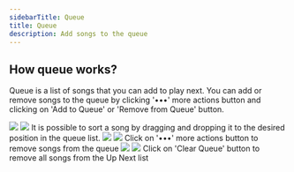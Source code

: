 ```yaml
---
sidebarTitle: Queue
title: Queue
description: Add songs to the queue
---
```


## How queue works?

Queue is a list of songs that you can add to play next. You can add or remove songs to the queue by clicking <span className="text-gray-800 dark:text-white">'•••'</span> more actions button and clicking on <span className="text-gray-800 dark:text-white">'Add to Queue'</span> or <span className="text-gray-800 dark:text-white">'Remove from Queue'</span> button.

<Frame caption="Queue list">
    <img className="block border border-black/5 rounded-md dark:border-white/5 dark:hidden" src="/assets/images/queue-light.png" />
    <img className="hidden border border-black/5 rounded-md dark:border-white/5 dark:block" src="/assets/images/queue-dark.png" />
</Frame>

<Steps>
  <Step title="Sorting">
    It is possible to sort a song by dragging and dropping it to the desired position in the queue list.
    <Frame caption="Sorting song on queue">
        <img className="block border border-black/5 rounded-md dark:border-white/5 dark:hidden" src="/assets/images/sort-queue-light.png" />
        <img className="hidden border border-black/5 rounded-md dark:border-white/5 dark:block" src="/assets/images/sort-queue-dark.png" />
    </Frame>
  </Step>
  <Step title="Remove Songs">
    Click on <span className="text-gray-800 dark:text-white">'•••'</span> more actions button to remove songs from the queue
    <Frame caption="More actions">
        <img className="block border border-black/5 rounded-md dark:border-white/5 dark:hidden" src="/assets/images/remove-song-queue-light.png" />
        <img className="hidden border border-black/5 rounded-md dark:border-white/5 dark:block" src="/assets/images/remove-song-queue-dark.png" />
    </Frame>
  </Step>
  <Step title="Clear Up Next List">
    Click on <span className="text-gray-800 dark:text-white">'Clear Queue'</span> button to remove all songs from the Up Next list
  </Step>
</Steps>
